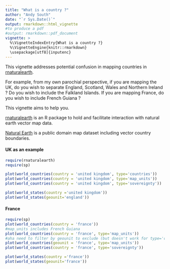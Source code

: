 ```yaml
---
title: "What is a country ?"
author: "Andy South"
date: "`r Sys.Date()`"
output: rmarkdown::html_vignette
#to produce a pdf
#output: rmarkdown::pdf_document
vignette: >
  %\VignetteIndexEntry{What is a country ?}
  %\VignetteEngine{knitr::rmarkdown}
  \usepackage[utf8]{inputenc}
---
```


This vignette addresses potential confusion in mapping countries in [rnaturalearth](https://github.com/AndySouth/rnaturalearth).  
    
For example, from my own parochial perspective, if you are mapping the UK, do you wish to separate England, Scotland, Wales and Northern Ireland ? Do you wish to include the Falkland Islands. If you are mapping France, do you wish to include French Guiana ?

This vignette aims to help you.

[rnaturalearth](https://github.com/AndySouth/rnaturalearth) is an R package to hold and facilitate interaction with natural earth vector map data.

[Natural Earth](http://www.naturalearthdata.com/) is a public domain map dataset including vector country boundaries. 



#### UK as an example
```r

require(rnaturalearth)
require(sp)

plot(world_countries(country = 'united kingdom', type='countries'))
plot(world_countries(country = 'united kingdom', type='map_units'))
plot(world_countries(country = 'united kingdom', type='sovereignty'))

plot(world_states(country ='united kingdom'))  
plot(world_states(geounit='england')) 

```

#### France
```r

require(sp)
plot(world_countries(country = 'france'))
#map_units includes French Guiana 
plot(world_countries(country = 'france', type='map_units'))
#aha need to filter by geounit to exclude (but doesn't work for type='countries')
plot(world_countries(geounit = 'france', type='map_units'))
plot(world_countries(country = 'france', type='sovereignty'))

plot(world_states(country ='france'))  
plot(world_states(geounit='france')) 


```


